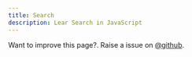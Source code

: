 ```yaml
---
title: Search
description: Lear Search in JavaScript
---
```


<Callout>

Want to improve this page?. Raise a issue on [@github](https://github.com/FrontendFreaks/Official-Website).
</Callout>